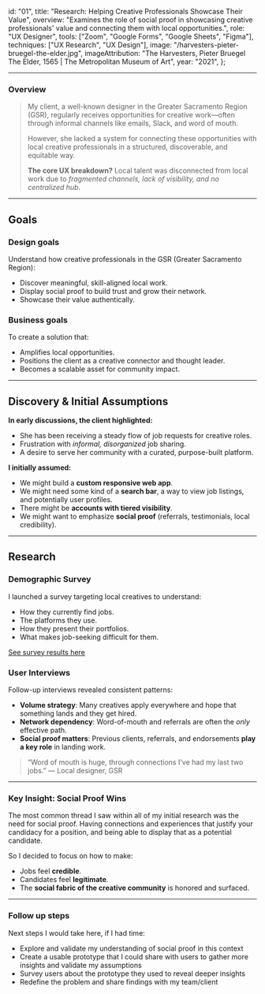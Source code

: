   id: "01",
  title: "Research: Helping Creative Professionals Showcase Their Value",
  overview:
    "Examines the role of social proof in showcasing creative professionals' value and connecting them with local opportunities.",
  role: "UX Designer",
  tools: ["Zoom", "Google Forms", "Google Sheets", "Figma"],
  techniques: ["UX Research", "UX Design"],
  image: "/harvesters-pieter-bruegel-the-elder.jpg",
  imageAttribution:
    "The Harvesters, Pieter Bruegel The Elder, 1565 | The Metropolitan Museum of Art",
  year: "2021",
};

---

### Overview

> My client, a well-known designer in the Greater Sacramento Region (GSR), regularly receives opportunities for creative work—often through informal channels like emails, Slack, and word of mouth.
>
> However, she lacked a system for connecting these opportunities with local creative professionals in a structured, discoverable, and equitable way.
>
> **The core UX breakdown?** Local talent was disconnected from local work due to _fragmented channels, lack of visibility, and no centralized hub_.

---

## Goals

### **Design goals**

Understand how creative professionals in the GSR (Greater Sacramento Region):

- Discover meaningful, skill-aligned local work.
- Display social proof to build trust and grow their network.
- Showcase their value authentically.

### **Business goals**

To create a solution that:

- Amplifies local opportunities.
- Positions the client as a creative connector and thought leader.
- Becomes a scalable asset for community impact.

---

## Discovery & Initial Assumptions

**In early discussions, the client highlighted:**

- She has been receiving a steady flow of job requests for creative roles.
- Frustration with _informal, disorganized_ job sharing.
- A desire to serve her community with a curated, purpose-built platform.

**I initially assumed:**

- We might build a **custom responsive web app**.
- We might need some kind of a **search bar**, a way to view job listings, and potentially user profiles.
- There might be **accounts with tiered visibility**.
- We might want to emphasize **social proof** (referrals, testimonials, local credibility).

---

## Research

### Demographic Survey

I launched a survey targeting local creatives to understand:

- How they currently find jobs.
- The platforms they use.
- How they present their portfolios.
- What makes job-seeking difficult for them.

[See survey results here](https://docs.google.com/spreadsheets/d/1NWNlTFPuSDGK0SLEUVlSL3WJGBiKJB7-qjMYaEoJ8Bk/edit?usp=sharing)

### User Interviews

Follow-up interviews revealed consistent patterns:

- **Volume strategy**: Many creatives apply everywhere and hope that something lands and they get hired.
- **Network dependency**: Word-of-mouth and referrals are often the _only_ effective path.
- **Social proof matters**: Previous clients, referrals, and endorsements **play a key role** in landing work.

> “Word of mouth is huge, through connections I've had my last two jobs.”
> — Local designer, GSR

---

### **Key Insight: Social Proof Wins**

The most common thread I saw within all of my initial research was the need for social proof. Having connections and experiences that justify your candidacy for a position, and being able to display that as a potential candidate.

So I decided to focus on how to make:

- Jobs feel **credible**.
- Candidates feel **legitimate**.
- The **social fabric of the creative community** is honored and surfaced.

---

### Follow up steps

Next steps I would take here, if I had time:

- Explore and validate my understanding of social proof in this context
- Create a usable prototype that I could share with users to gather more insights and validate my assumptions
- Survey users about the prototype they used to reveal deeper insights
- Redefine the problem and share findings with my team/client
